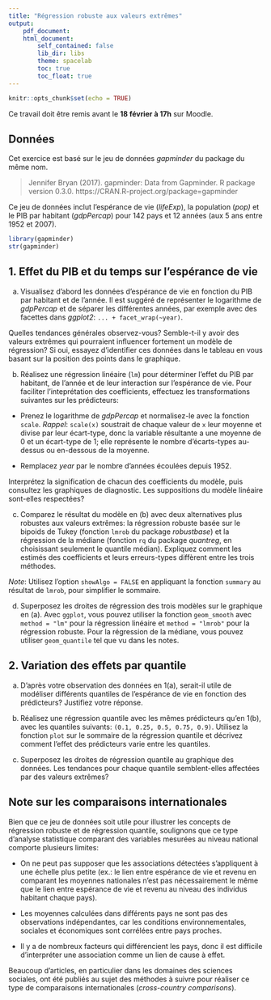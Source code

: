 ```yaml
---
title: "Régression robuste aux valeurs extrêmes"
output:
    pdf_document:
    html_document:
        self_contained: false
        lib_dir: libs
        theme: spacelab
        toc: true
        toc_float: true
---
```


```r
knitr::opts_chunk$set(echo = TRUE)
```

Ce travail doit être remis avant le **18 février à 17h** sur Moodle.

## Données

Cet exercice est basé sur le jeu de données *gapminder* du package du même nom.

> Jennifer Bryan (2017). gapminder: Data from Gapminder. R package version 0.3.0. https://CRAN.R-project.org/package=gapminder

Ce jeu de données inclut l'espérance de vie (*lifeExp*), la population (*pop)* et le PIB par habitant (*gdpPercap*) pour 142 pays et 12 années (aux 5 ans entre 1952 et 2007).

```r
library(gapminder)
str(gapminder)
```

## 1. Effet du PIB et du temps sur l'espérance de vie

a) Visualisez d'abord les données d'espérance de vie en fonction du PIB par habitant et de l'année. Il est suggéré de représenter le logarithme de *gdpPercap* et de séparer les différentes années, par exemple avec des facettes dans *ggplot2*: `... + facet_wrap(~year)`.

Quelles tendances générales observez-vous? Semble-t-il y avoir des valeurs extrêmes qui pourraient influencer fortement un modèle de régression? Si oui, essayez d'identifier ces données dans le tableau en vous basant sur la position des points dans le graphique. 

b) Réalisez une régression linéaire (`lm`) pour déterminer l'effet du PIB par habitant, de l'année et de leur interaction sur l'espérance de vie. Pour faciliter l'inteprétation des coefficients, effectuez les transformations suivantes sur les prédicteurs:

- Prenez le logarithme de *gdpPercap* et normalisez-le avec la fonction `scale`. *Rappel*: `scale(x)` soustrait de chaque valeur de `x` leur moyenne et divise par leur écart-type, donc la variable résultante a une moyenne de 0 et un écart-type de 1; elle représente le nombre d'écarts-types au-dessus ou en-dessous de la moyenne.

- Remplacez *year* par le nombre d'années écoulées depuis 1952.

Interprétez la signification de chacun des coefficients du modèle, puis consultez les graphiques de diagnostic. Les suppositions du modèle linéaire sont-elles respectées? 

c) Comparez le résultat du modèle en (b) avec deux alternatives plus robustes aux valeurs extrêmes: la régression robuste basée sur le bipoids de Tukey (fonction `lmrob` du package *robustbase*) et la régression de la médiane (fonction `rq` du package *quantreg*, en choisissant seulement le quantile médian). Expliquez comment les estimés des coefficients et leurs erreurs-types diffèrent entre les trois méthodes.

*Note*: Utilisez l'option `showAlgo = FALSE` en appliquant la fonction `summary` au résultat de `lmrob`, pour simplifier le sommaire.

d) Superposez les droites de régression des trois modèles sur le graphique en (a). Avec `ggplot`, vous pouvez utiliser la fonction `geom_smooth` avec `method = "lm"` pour la régression linéaire et `method = "lmrob"` pour la régression robuste. Pour la régression de la médiane, vous pouvez utiliser `geom_quantile` tel que vu dans les notes.


## 2. Variation des effets par quantile

a) D'après votre observation des données en 1(a), serait-il utile de modéliser différents quantiles de l'espérance de vie en fonction des prédicteurs? Justifiez votre réponse. 

b) Réalisez une régression quantile avec les mêmes prédicteurs qu'en 1(b), avec les quantiles suivants: `(0.1, 0.25, 0.5, 0.75, 0.9)`. Utilisez la fonction `plot` sur le sommaire de la régression quantile et décrivez comment l'effet des prédicteurs varie entre les quantiles.

c) Superposez les droites de régression quantile au graphique des données. Les tendances pour chaque quantile semblent-elles affectées par des valeurs extrêmes?


## Note sur les comparaisons internationales

Bien que ce jeu de données soit utile pour illustrer les concepts de régression robuste et de régression quantile, soulignons que ce type d'analyse statistique comparant des variables mesurées au niveau national comporte plusieurs limites:

- On ne peut pas supposer que les associations détectées s'appliquent à une échelle plus petite (ex.: le lien entre espérance de vie et revenu en comparant les moyennes nationales n'est pas nécessairement le même que le lien entre espérance de vie et revenu au niveau des individus habitant chaque pays).

- Les moyennes calculées dans différents pays ne sont pas des observations indépendantes, car les conditions environnementales, sociales et économiques sont corrélées entre pays proches.

- Il y a de nombreux facteurs qui différencient les pays, donc il est difficile d'interpréter une association comme un lien de cause à effet.

Beaucoup d'articles, en particulier dans les domaines des sciences sociales, ont été publiés au sujet des méthodes à suivre pour réaliser ce type de comparaisons internationales (*cross-country comparisons*).







